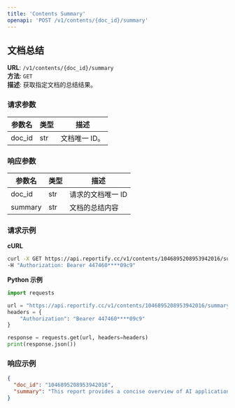 ```yaml
---
title: 'Contents Summary'
openapi: 'POST /v1/contents/{doc_id}/summary'
---
```


## 文档总结

**URL**: `/v1/contents/{doc_id}/summary`  
**方法**: `GET`  
**描述**: 获取指定文档的总结结果。

### 请求参数
| 参数名 | 类型 | 描述          |
|--------|------|---------------|
| doc_id | str  | 文档唯一 ID。 |

### 响应参数
| 参数名    | 类型 | 描述              |
|-----------|------|-------------------|
| doc_id    | str  | 请求的文档唯一 ID |
| summary   | str  | 文档的总结内容    |

### 请求示例

**cURL**
```bash
curl -X GET https://api.reportify.cc/v1/contents/1046895208953942016/summary \
-H "Authorization: Bearer 447460****09c9"
```

**Python 示例**
```python
import requests

url = "https://api.reportify.cc/v1/contents/1046895208953942016/summary"
headers = {
    "Authorization": "Bearer 447460****09c9"
}

response = requests.get(url, headers=headers)
print(response.json())
```

### 响应示例
```json
{
  "doc_id": "1046895208953942016",
  "summary": "This report provides a concise overview of AI applications in the finance sector, highlighting recent advancements and market impacts."
}
```

